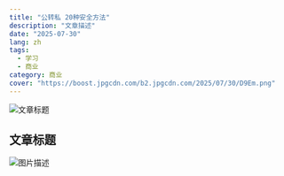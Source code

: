 ```yaml
---
title: "公转私 20种安全方法"
description: "文章描述"
date: "2025-07-30"
lang: zh
tags:
  - 学习
  - 商业
category: 商业
cover: "https://boost.jpgcdn.com/b2.jpgcdn.com/2025/07/30/D9Em.png"
---
```



<Image
  src="https://boost.jpgcdn.com/b2.jpgcdn.com/2025/07/30/D9Em.png"
  alt="文章标题"
  width={999}
  height={527}
  isArticleImage={true}
/>

## 文章标题

<Image
  src="https://boost.jpgcdn.com/c2.jpgcdn.com/2025/07/30/DBPw.png"
  alt="图片描述"
  width={800}
  height={400}
  isArticleImage={true}
/>
